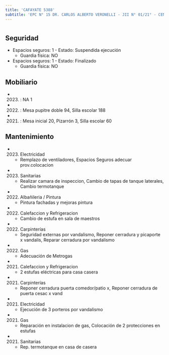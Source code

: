 ```yaml
---
title: 'CAFAYATE 5388'
subtitle: 'EPC N° 15 DR. CARLOS ALBERTO VERONELLI - JII N° 01/21° - CENOF CENTRO CAFAYATE'
---
```


#


## Seguridad

*  Espacios seguros: 1 - Estado: Suspendida ejecución 
    + Guardia física: NO

*  Espacios seguros: 1 - Estado: Finalizado 
    + Guardia física: NO





## Mobiliario

*  (2023) : NA 1 

*  (2022) : Mesa pupitre doble 94, Silla escolar 188 

*  (2021) : Mesa inicial 20, Pizarrón 3, Silla escolar 60 





## Mantenimiento

*  (2023) Electricidad 
    + Remplazo de ventiladores, Espacios Seguros adecuar prov.colocacion

*  (2023) Sanitarias 
    + Realizar camara de inspeccion, Cambio de tapas de tanque laterales, Cambio termotanque

*  (2022) Albañileria / Pintura 
    + Pintura fachadas y mejoras pintura

*  (2022) Calefaccion y Refrigeracion 
    + Cambio de estufa en sala de maestros

*  (2022) Carpinterías 
    + Seguridad externas  por vandalismo, Reponer cerradura y picaporte x vandalis, Reparar cerradura por vandalismo

*  (2022) Gas 
    + Adecuación de Metrogas

*  (2021) Calefaccion y Refrigeracion 
    + 2 estufas eléctricas para casa casera

*  (2021) Carpinterías 
    + Reponer cerradura puerta comedor/patio x, Reponer cerradura de puerta cesac x vand

*  (2021) Electricidad 
    + Ejecución de 3 porteros por vandalismo

*  (2021) Gas 
    + Reparación en instalacion de gas, Colocación de 2 protecciones en estufas

*  (2021) Sanitarias 
    + Rep. termotanque en casa de casera



